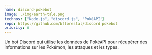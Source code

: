 ```yaml
---
name: discord-pokebot
image: ./img/earth-tale.png
technos: ["Node.js", "discord.js", "PokéAPI"]
repo: https://github.com/bflorestal/discord-pokebot
priority: 0
---
```


Un bot Discord qui utilise les données de PokéAPI pour récupérer des informations sur les Pokémon, les attaques et les types.
